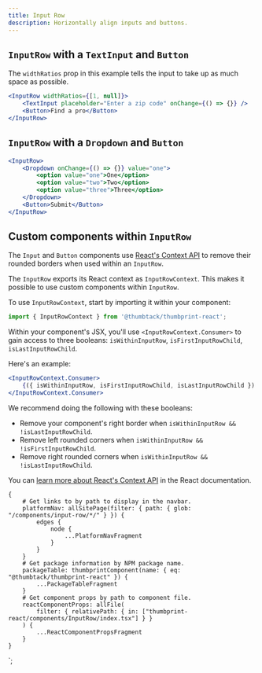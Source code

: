 ```yaml
---
title: Input Row
description: Horizontally align inputs and buttons.
---
```



<ComponentHeader data={props.data} />

## `InputRow` with a `TextInput` and `Button`

The `widthRatios` prop in this example tells the input to take up as much space as possible.

```jsx
<InputRow widthRatios={[1, null]}>
    <TextInput placeholder="Enter a zip code" onChange={() => {}} />
    <Button>Find a pro</Button>
</InputRow>
```

## `InputRow` with a `Dropdown` and `Button`

```jsx
<InputRow>
    <Dropdown onChange={() => {}} value="one">
        <option value="one">One</option>
        <option value="two">Two</option>
        <option value="three">Three</option>
    </Dropdown>
    <Button>Submit</Button>
</InputRow>
```

## Custom components within `InputRow`

The `Input` and `Button` components use [React's Context API](https://reactjs.org/docs/context.html) to remove their rounded borders when used within an `InputRow`.

The `InputRow` exports its React context as `InputRowContext`. This makes it possible to use custom components within `InputRow`.

To use `InputRowContext`, start by importing it within your component:

```js
import { InputRowContext } from '@thumbtack/thumbprint-react';
```

Within your component's JSX, you'll use `<InputRowContext.Consumer>` to gain access to three booleans: `isWithinInputRow`, `isFirstInputRowChild`, `isLastInputRowChild`.

Here's an example:

```jsx shouldRender=false
<InputRowContext.Consumer>
    {({ isWithinInputRow, isFirstInputRowChild, isLastInputRowChild }) => <div />}
</InputRowContext.Consumer>
```

We recommend doing the following with these booleans:

-   Remove your component's right border when `isWithinInputRow && !isLastInputRowChild`.
-   Remove left rounded corners when `isWithinInputRow && !isFirstInputRowChild`.
-   Remove right rounded corners when `isWithinInputRow && !isLastInputRowChild`.

You can [learn more about React's Context API](https://reactjs.org/docs/context.html) in the React documentation.

<ComponentFooter data={props.data} />

    {
        # Get links to by path to display in the navbar.
        platformNav: allSitePage(filter: { path: { glob: "/components/input-row/*/" } }) {
            edges {
                node {
                    ...PlatformNavFragment
                }
            }
        }
        # Get package information by NPM package name.
        packageTable: thumbprintComponent(name: { eq: "@thumbtack/thumbprint-react" }) {
            ...PackageTableFragment
        }
        # Get component props by path to component file.
        reactComponentProps: allFile(
            filter: { relativePath: { in: ["thumbprint-react/components/InputRow/index.tsx"] } }
        ) {
            ...ReactComponentPropsFragment
        }
    }
`;
